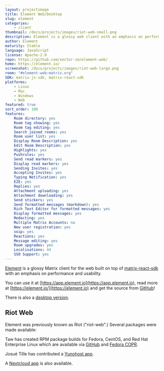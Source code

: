 ```yaml
---
layout: projectimage
title: Element Web/Desktop
slug: element
categories:
    - client
thumbnail: /docs/projects/images/riot-web-small.png
description: Element is a glossy web client with an emphasis on performance and usability
author: Element
maturity: Stable
language: JavaScript
license: Apache-2.0
repo: https://github.com/vector-im/element-web/
home: https://element.io/
screenshot: /docs/projects/images/riot-web-large.png
room: "#element-web:matrix.org"
SDK: matrix-js-sdk, matrix-react-sdk
platforms:
    - Linux
    - Mac
    - Windows
    - Web
featured: true
sort_order: 100
features:
    Room directory: yes
    Room tag showing: yes
    Room tag editing: yes
    Search joined rooms: yes
    Room user list: yes
    Display Room Description: yes
    Edit Room Description: yes
    Highlights: yes
    Pushrules: yes
    Send read markers: yes
    Display read markers: yes
    Sending Invites: yes
    Accepting Invites: yes
    Typing Notification: yes
    E2E: yes
    Replies: yes
    Attachment uploading: yes
    Attachment downloading: yes
    Send stickers: yes
    Send formatted messages (markdown): yes
    Rich Text Editor for formatted messages: yes
    Display formatted messages: yes
    Redacting: yes
    Multiple Matrix Accounts: no
    New user registration: yes
    voip: yes
    Reactions: yes
    Message editing: yes
    Room upgrades: yes
    Localisations: 44
    SSO Support: yes
---
```


[Element](https://element.io) is a glossy Matrix client for the web built on top of [matrix-react-sdk](https://matrix.org/docs/projects/sdk/matrix.org-react-sdk.html) with an emphasis on performance and usability.

You can use it at [https://app.element.io](https://app.element.io), read more at [https://element.io/](https://element.io) and get the source from [GitHub](https://github.com/vector-im/element-web)!

There is also a [desktop version](https://element.io/get-started).

## Riot Web

Element was previously known as Riot ("riot-web".) Several packages were made available:

Taw has created RPM package builds for Fedora, CentOS, and Red Hat Enterprise Linux which are available via [GitHub](https://github.com/taw00/element-rpm/) and [Fedora COPR](https://copr.fedorainfracloud.org/coprs/taw/element/).

Josué Tille has contributed a [Yunohost app](https://github.com/Josue-T/riot_ynh).

A [Nextcloud app](https://github.com/gary-kim/riotchat) is also available.
